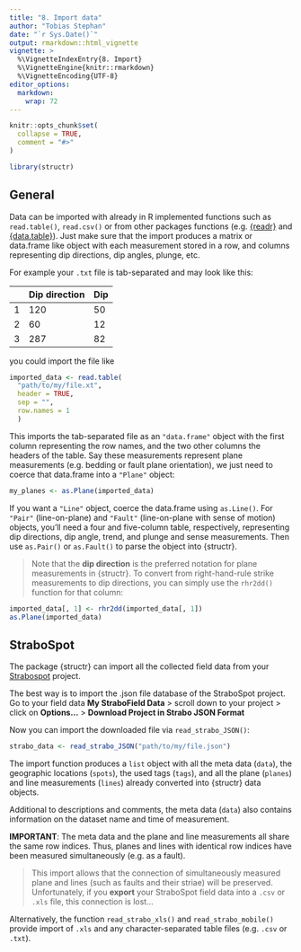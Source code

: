 ```yaml
---
title: "8. Import data"
author: "Tobias Stephan"
date: "`r Sys.Date()`"
output: rmarkdown::html_vignette
vignette: >
  %\VignetteIndexEntry{8. Import}
  %\VignetteEngine{knitr::rmarkdown}
  %\VignetteEncoding{UTF-8}
editor_options: 
  markdown: 
    wrap: 72
---
```


```r
knitr::opts_chunk$set(
  collapse = TRUE,
  comment = "#>"
)
```

```r
library(structr)
```

## General

Data can be imported with already in R implemented functions such as
`read.table()`, `read.csv()` or from other packages
functions (e.g. [{readr}](https://readr.tidyverse.org/) and
[{data.table}](https://cran.r-project.org/web/packages/data.table/index.html)). 
Just make sure that the import produces a matrix or
data.frame like object with each measurement stored in a row, and
columns representing dip directions, dip angles, plunge, etc.

For example your `.txt` file is tab-separated and may look like this:

|     | Dip direction | Dip |
|-----|---------------|-----|
| 1   | 120           | 50  |
| 2   | 60            | 12  |
| 3   | 287           | 82  |

you could import the file like

```r
imported_data <- read.table(
  "path/to/my/file.xt", 
  header = TRUE, 
  sep = "", 
  row.names = 1
  ) 
```

This imports the tab-separated file as an `"data.frame"` object with the
first column representing the row names, and the two other columns the
headers of the table. Say these measurements represent plane
measurements (e.g. bedding or fault plane orientation), we just need to
coerce that data.frame into a `"Plane"` object:

```r
my_planes <- as.Plane(imported_data)
```

If you want a `"Line"` object, coerce the data.frame using `as.Line()`.
For `"Pair"` (line-on-plane) and `"Fault"` (line-on-plane with sense of
motion) objects, you'll need a four and five-column table, respectively,
representing dip directions, dip angle, trend, and plunge and sense
measurements. Then use `as.Pair()` or `as.Fault()` to parse the object
into {structr}.

> Note that the **dip direction** is the preferred notation for plane
> measurements in {structr}. To convert from right-hand-rule strike
> measurements to dip directions, you can simply use the `rhr2dd()`
> function for that column:

```r
imported_data[, 1] <- rhr2dd(imported_data[, 1])
as.Plane(imported_data)
```

## StraboSpot

The package {structr} can import all the collected field data from your
[Strabospot](https://strabospot.org) project.

The best way is to import the .json file database of the StraboSpot
project. Go to your field data **My StraboField Data** \> scroll down to
your project \> click on **Options...** \> **Download Project in Strabo
JSON Format**

Now you can import the downloaded file via `read_strabo_JSON()`:

```r
strabo_data <- read_strabo_JSON("path/to/my/file.json")
```

The import function produces a `list` object with all the meta data
(`data`), the geographic locations (`spots`), the used tags (`tags`),
and all the plane (`planes`) and line measurements (`lines`) already
converted into {structr} data objects.

Additional to descriptions and comments, the meta data (`data`) also
contains information on the dataset name and time of measurement.

**IMPORTANT**: The meta data and the plane and line measurements all
share the same row indices. Thus, planes and lines with identical row
indices have been measured simultaneously (e.g. as a fault).

> This import allows that the connection of simultaneously measured
> plane and lines (such as faults and their striae) will be preserved.
> Unfortunately, if you **export** your StraboSpot field data into a
> `.csv` or `.xls` file, this connection is lost...

Alternatively, the function `read_strabo_xls()` and
`read_strabo_mobile()` provide import of `.xls` and any
character-separated table files (e.g. `.csv` or `.txt`).
